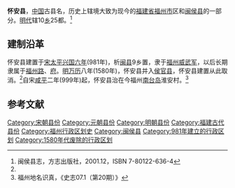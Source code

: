 '''怀安县'''，[[中国|中国]]古县名，历史上辖境大致为现今的[[福建省|福建省]][[福州市|福州市]]区和[[闽侯县|闽侯县]]的一部分。[[明代|明代]]辖10[[乡|乡]]25都。<ref name="闽侯县志">闽侯县志，方志出版社，2001.12，ISBN 7-80122-636-4</ref>

==建制沿革==
怀安县建置于[[宋朝|宋]][[太平兴国|太平兴国六年]](981年)，析[[闽县|闽县]]9乡置，隶于[[福州威武军|福州威武军]]，以后长期隶属于[[福州路|福州路]]、[[福州府|府]]。[[明朝|明]][[万历|万历]]八年(1580年)，怀安县并入[[侯官县|侯官县]]，怀安县建置从此取消。<ref name="闽侯县志"/>自宋[[咸平|咸平]]二年(999年)起，怀安县治在今福州[[南台岛|南台岛]]淮安村。<ref name="福州地名识真">福州地名识真，《史志07.1（第20期）》</ref>

==参考文献==
{{Reflist|2}}

[[Category:宋朝县份|Category:宋朝县份]]
[[Category:元朝县份|Category:元朝县份]]
[[Category:明朝县份|Category:明朝县份]]
[[Category:福建古代县份|Category:福建古代县份]]
[[Category:福州行政区划史|Category:福州行政区划史]]
[[Category:闽侯县|Category:闽侯县]]
[[Category:981年建立的行政区划|Category:981年建立的行政区划]]
[[Category:1580年代废除的行政区划|Category:1580年代废除的行政区划]]